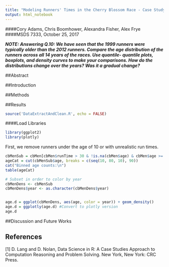```yaml
---
title: "Modeling Runners' Times in the Cherry Blossom Race - Case Study Unit 8"
output: html_notebook
---
```


####Cory Adams, Chris Boomhower, Alexandra Fisher, Alex Frye
####MSDS 7333, October 25, 2017

***NOTE: Answering Q.10: We have seen that the 1999 runners were typically older than the 2012 runners.
Compare the age distribution of the runners across all 14 years of the races. Use quantile-
quantile plots, boxplots, and density curves to make your comparisons. How do the
distributions change over the years? Was it a gradual change?***

##Abstract

##Introduction

##Methods

##Results

```r
source('DataExtractAndClean.R', echo = FALSE)
```

####Load Libraries
```r
library(ggplot2)
library(plotly)
```


First, we remove runners under the age of 10 or with unrealistic run times.
```r
cbMenSub = cbMen[cbMen$runTime > 30 & !is.na(cbMen$age) & cbMen$age >= 10, ]
ageCat = cut(cbMenSub$age, breaks = c(seq(10, 80, 10), 90))
cat("Binned age counts:\n")
table(ageCat)
```

```r
# Subset in order to color by year
cbMenDens <- cbMenSub
cbMenDens$year <- as.character(cbMenDens$year)


age.d = ggplot(cbMenDens, aes(age, color = year)) + geom_density()
age.d = ggplotly(age.d) #Convert to plotly version
age.d
```




##Discussion and Future Works

## References
[1] D. Lang and D. Nolan, Data Science in R: A Case Studies Approach to Computation Reasoning and Problem Solving. New York, New York: CRC Press. 
